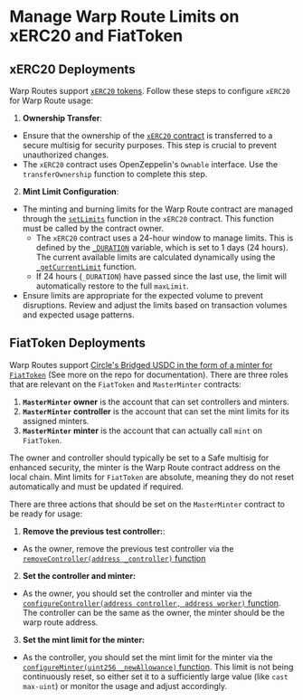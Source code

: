 # Manage Warp Route Limits on xERC20 and FiatToken

## xERC20 Deployments

Warp Routes support [`xERC20` tokens](https://github.com/defi-wonderland/xERC20). Follow these steps to configure `xERC20` for Warp Route usage:

1. **Ownership Transfer**: 
- Ensure that the ownership of the [`xERC20` contract](https://github.com/defi-wonderland/xERC20/blob/main/solidity/contracts/XERC20.sol) is transferred to a secure multisig for security purposes. This step is crucial to prevent unauthorized changes. 
- The `xERC20` contract uses OpenZeppelin's `Ownable` interface. Use the `transferOwnership` function to complete this step.
2. **Mint Limit Configuration**:
- The minting and burning limits for the Warp Route contract are managed through the [`setLimits`](https://github.com/defi-wonderland/xERC20/blob/main/solidity/contracts/XERC20.sol#L85) function in the `xERC20` contract. This function must be called by the contract owner.
  - The `xERC20` contract uses a 24-hour window to manage limits. This is defined by the [`_DURATION`](https://github.com/defi-wonderland/xERC20/blob/main/solidity/contracts/XERC20.sol#L13) variable, which is set to 1 days (24 hours). The current available limits are calculated dynamically using the [`_getCurrentLimit`](https://github.com/defi-wonderland/xERC20/blob/main/solidity/contracts/XERC20.sol#L234) function.
  - If 24 hours (`_DURATION`) have passed since the last use, the limit will automatically restore to the full `maxLimit`.
- Ensure limits are appropriate for the expected volume to prevent disruptions. Review and adjust the limits based on transaction volumes and expected usage patterns.

## FiatToken Deployments

Warp Routes support [Circle's Bridged USDC in the form of a minter for `FiatToken`](https://github.com/circlefin/stablecoin-evm) (See more on the repo for documentation). There are three roles that are relevant on the `FiatToken` and `MasterMinter` contracts:

1. **`MasterMinter` owner** is the account that can set controllers and minters.
2. **`MasterMinter` controller** is the account that can set the mint limits for its assigned minters.
3. **`MasterMinter` minter** is the account that can actually call `mint` on `FiatToken`. 

The owner and controller should typically be set to a Safe multisig for enhanced security, the minter is the Warp Route contract address on the local chain. Mint limits for `FiatToken` are absolute, meaning they do not reset automatically and must be updated if required.

There are three actions that should be set on the `MasterMinter` contract to be ready for usage:

1. **Remove the previous test controller:**: 
- As the owner, remove the previous test controller via the [`removeController(address _controller)` function](https://github.com/circlefin/stablecoin-evm/blob/master/contracts/minting/Controller.sol#L87C14-L87C51)
2. **Set the controller and minter:**
- As the owner, you should set the controller and minter via the [`configureController(address controller, address worker)` function](https://github.com/circlefin/stablecoin-evm/blob/master/contracts/minting/Controller.sol#L70). The controller can be the same as the owner, the minter should be the warp route address.
3. **Set the mint limit for the minter:**
- As the controller, you should set the mint limit for the minter via the [`configureMinter(uint256 _newAllowance)` function](https://github.com/circlefin/stablecoin-evm/blob/master/contracts/minting/MintController.sol#L116). This limit is not being continuously reset, so either set it to a sufficiently large value (like `cast max-uint`) or monitor the usage and adjust accordingly.
